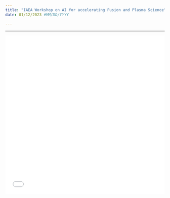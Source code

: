 ```yaml
---
title: "IAEA Workshop on AI for accelerating Fusion and Plasma Science"
date: 01/12/2023 #MM/DD/YYYY

---
```


***

![](IAEA_Workshop_AI_Fusion_upload.pdf){width=100% height=500}


